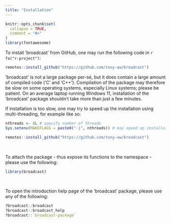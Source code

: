 ```yaml
---
title: "Installation"
---
```


```r
knitr::opts_chunk$set(
  collapse = TRUE,
  comment = "#>"
)
library(fontawesome)
```


To install 'broadcast' from GitHub, one may run the following code in `r fa("r-project")`:

```r

remotes::install_github("https://github.com/tony-aw/broadcast")

```


'broadcast' is not a large package per-sé, but it does contain a large amount of compiled code ('C' and 'C++'). Compilation of the package may therefore be slow on some operating systems, especially Linux systems; please be patient. On an average laptop running Windows 11, installation of the 'broadcast' package shouldn't take more than just a few minutes.

If installation is too slow, one may try to speed up the installation using multi-threading, for example like so:

```r

nthreads <- 8L # specify number of threads
Sys.setenv(MAKEFLAGS = paste0("-j", nthreads)) # may speed up installation

remotes::install_github("https://github.com/tony-aw/broadcast")

```


&nbsp;

To attach the package - thus expose its functions to the namespace - please use the following:

```r

library(broadcast)

```


&nbsp;

To open the introduction help page of the ‘broadcast’ package, please use any of the following:

```r

?broadcast::broadcast
?broadcast::broadcast_help
?broadcast::`broadcast-package`

```


&nbsp;
&nbsp;
